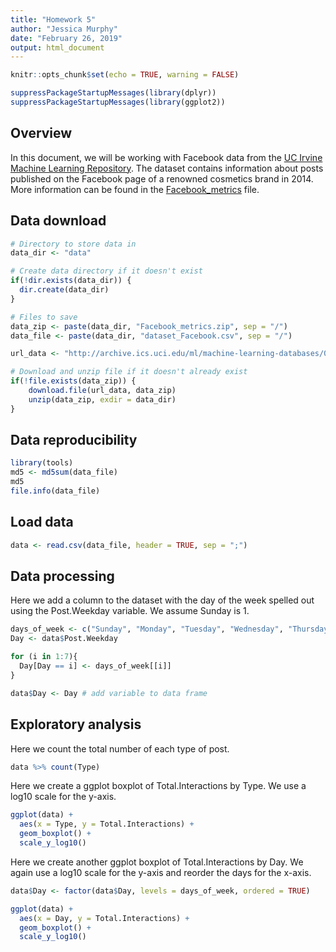 ---
title: "Homework 5"
author: "Jessica Murphy"
date: "February 26, 2019"
output: html_document
---

```{r setup, include=FALSE}
knitr::opts_chunk$set(echo = TRUE, warning = FALSE)
```

```{r load_packages, include = FALSE}
suppressPackageStartupMessages(library(dplyr))
suppressPackageStartupMessages(library(ggplot2))
```

## Overview

In this document, we will be working with Facebook data from the [UC Irvine Machine Learning Repository](https://archive.ics.uci.edu/ml/index.php). The dataset contains information about posts published on the Facebook page of a renowned cosmetics brand in 2014. More information can be found in the [Facebook_metrics](data/Facebook_metrics.txt) file.

## Data download

```{r data_download}
# Directory to store data in
data_dir <- "data"

# Create data directory if it doesn't exist
if(!dir.exists(data_dir)) {
  dir.create(data_dir)
}

# Files to save
data_zip <- paste(data_dir, "Facebook_metrics.zip", sep = "/")
data_file <- paste(data_dir, "dataset_Facebook.csv", sep = "/")

url_data <- "http://archive.ics.uci.edu/ml/machine-learning-databases/00368/Facebook_metrics.zip"

# Download and unzip file if it doesn't already exist 
if(!file.exists(data_zip)) {
    download.file(url_data, data_zip)
    unzip(data_zip, exdir = data_dir)
}
```

## Data reproducibility

```{r data_reproducibility}
library(tools)
md5 <- md5sum(data_file)
md5
file.info(data_file)
```

## Load data

```{r load_data}
data <- read.csv(data_file, header = TRUE, sep = ";")
```

## Data processing

Here we add a column to the dataset with the day of the week spelled out using the Post.Weekday variable. We assume Sunday is 1.

```{r data_processing}
days_of_week <- c("Sunday", "Monday", "Tuesday", "Wednesday", "Thursday", "Friday", "Saturday")
Day <- data$Post.Weekday

for (i in 1:7){
  Day[Day == i] <- days_of_week[[i]]
}

data$Day <- Day # add variable to data frame
```

## Exploratory analysis

Here we count the total number of each type of post.

```{r exploratory_analysis_1}
data %>% count(Type)
```

Here we create a ggplot boxplot of Total.Interactions by Type. We use a log10 scale for the y-axis.

```{r exploratory_analysis_2}
ggplot(data) +
  aes(x = Type, y = Total.Interactions) +
  geom_boxplot() +
  scale_y_log10()
```

Here we create another ggplot boxplot of Total.Interactions by Day. We again use a log10 scale for the y-axis and reorder the days for the x-axis.

```{r exploratory_analysis_3}
data$Day <- factor(data$Day, levels = days_of_week, ordered = TRUE)

ggplot(data) +
  aes(x = Day, y = Total.Interactions) +
  geom_boxplot() +
  scale_y_log10()
```
